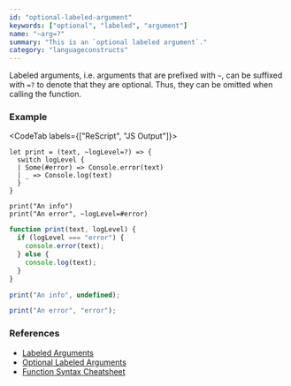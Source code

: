 ```yaml
---
id: "optional-labeled-argument"
keywords: ["optional", "labeled", "argument"]
name: "~arg=?"
summary: "This is an `optional labeled argument`."
category: "languageconstructs"
---
```


Labeled arguments, i.e. arguments that are prefixed with `~`, can be suffixed with `=?` to denote that they are optional. Thus, they can be
omitted when calling the function.

### Example

<CodeTab labels={["ReScript", "JS Output"]}>

```res
let print = (text, ~logLevel=?) => {
  switch logLevel {
  | Some(#error) => Console.error(text)
  | _ => Console.log(text)
  }
}

print("An info")
print("An error", ~logLevel=#error)
```

```js
function print(text, logLevel) {
  if (logLevel === "error") {
    console.error(text);
  } else {
    console.log(text);
  }
}

print("An info", undefined);

print("An error", "error");
```

</CodeTab>

### References

* [Labeled Arguments](/docs/manual/latest/function#labeled-arguments)
* [Optional Labeled Arguments](/docs/manual/latest/function#optional-labeled-arguments)
* [Function Syntax Cheatsheet](/docs/manual/latest/function#tips--tricks)
